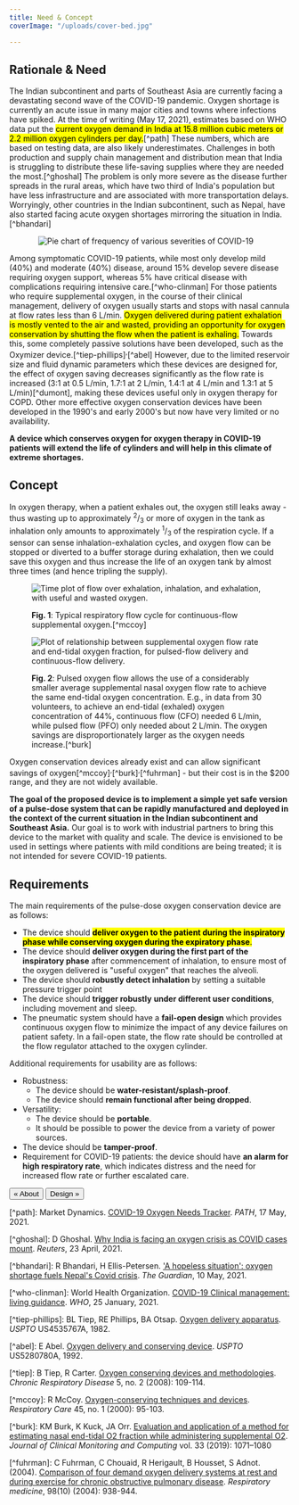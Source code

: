 ```yaml
---
title: Need & Concept
coverImage: "/uploads/cover-bed.jpg"

---
```


## Rationale & Need

The Indian subcontinent and parts of Southeast Asia are currently facing a devastating second wave of the COVID-19 pandemic. Oxygen shortage is currently an acute issue in many major cities and towns where infections have spiked. At the time of writing (May 17, 2021), estimates based on WHO data put the <mark>current oxygen demand in India at 15.8 million cubic meters or 2.2 million oxygen cylinders per day.</mark>\[^path\] These numbers, which are based on testing data, are also likely underestimates. Challenges in both production and supply chain management and distribution mean that India is struggling to distribute these life-saving supplies where they are needed the most.\[^ghoshal\] The problem is only more severe as the disease further spreads in the rural areas, which have two third of India's population but have less infrastructure and are associated with more transportation delays. Worryingly, other countries in the Indian subcontinent, such as Nepal, have also started facing acute oxygen shortages mirroring the situation in India.\[^bhandari\]

<div style="width: 100%">
<div style="max-width: 400px; margin-left: auto; margin-right: auto">

![Pie chart of frequency of various severities of COVID-19](/uploads/diagram-severity.png)

</div>
</div>

Among symptomatic COVID-19 patients, while most only develop mild (40%) and moderate (40%) disease, around 15% develop severe disease requiring oxygen support, whereas 5% have critical disease with complications requiring intensive care.\[^who-clinman\] For those patients who require supplemental oxygen, in the course of their clinical management, delivery of oxygen usually starts and stops with nasal cannula at flow rates less than 6 L/min. <mark>Oxygen delivered during patient exhalation is mostly vented to the air and wasted, providing an opportunity for oxygen conservation by shutting the flow when the patient is exhaling.</mark> Towards this, some completely passive solutions have been developed, such as the Oxymizer device.\[^tiep-phillips\]<sup>,</sup>\[^abel\] However, due to the limited reservoir size and fluid dynamic parameters which these devices are designed for, the effect of oxygen saving decreases significantly as the flow rate is increased (3:1 at 0.5 L/min, 1.7:1 at 2 L/min, 1.4:1 at 4 L/min and 1.3:1 at 5 L/min)\[^dumont\], making these devices useful only in oxygen therapy for COPD. Other more effective oxygen conservation devices have been developed in the 1990's and early 2000's but now have very limited or no availability.

**A device which conserves oxygen for oxygen therapy in COVID-19 patients will extend the life of cylinders and will help in this climate of extreme shortages.**

## Concept

In oxygen therapy, when a patient exhales out, the oxygen still leaks away - thus wasting up to approximately <sup>2</sup>/<sub>3</sub> or more of oxygen in the tank as inhalation only amounts to approximately <sup>1</sup>/<sub>3</sub> of the respiration cycle. If a sensor can sense inhalation-exhalation cycles, and oxygen flow can be stopped or diverted to a buffer storage during exhalation, then we could save this oxygen and thus increase the life of an oxygen tank by almost three times (and hence tripling the supply).

<figure>

![Time plot of flow over exhalation, inhalation, and exhalation, with useful and wasted oxygen.](/uploads/continuous-flow-respiratory-flow-cycle.png)

<figcaption>

**Fig. 1**: Typical respiratory flow cycle for continuous-flow supplemental oxygen.\[^mccoy\]

</figcaption>
</figure>

<figure>

![Plot of relationship between supplemental oxygen flow rate and end-tidal oxygen fraction, for pulsed-flow delivery and continuous-flow delivery.](/uploads/pulsed-flow-oxygen-savings.png)

<figcaption>

**Fig. 2**: Pulsed oxygen flow allows the use of a considerably smaller average supplemental nasal oxygen flow rate to achieve the same end-tidal oxygen concentration. E.g., in data from 30 volunteers, to achieve an end-tidal (exhaled) oxygen concentration of 44%, continuous flow (CFO) needed 6 L/min, while pulsed flow (PFO) only needed about 2 L/min. The oxygen savings are disproportionately larger as the oxygen needs increase.\[^burk\]

</figcaption>
</figure>

Oxygen conservation devices already exist and can allow significant savings of oxygen\[^mccoy\]<sup>,</sup>\[^burk\]<sup>,</sup>\[^fuhrman\] - but their cost is in the $200 range, and they are not widely available.

**The goal of the proposed device is to implement a simple yet safe version of a pulse-dose system that can be rapidly manufactured and deployed in the context of the current situation in the Indian subcontinent and Southeast Asia.** Our goal is to work with industrial partners to bring this device to the market with quality and scale. The device is envisioned to be used in settings where patients with mild conditions are being treated; it is not intended for severe COVID-19 patients.

## Requirements

The main requirements of the pulse-dose oxygen conservation device are as follows:

* The device should <mark>**deliver oxygen to the patient during the inspiratory phase while conserving oxygen during the expiratory phase**.</mark>
* The device should **deliver oxygen during the first part of the inspiratory phase** after commencement of inhalation, to ensure most of the oxygen delivered is "useful oxygen" that reaches the alveoli.
* The device should **robustly detect inhalation** by setting a suitable pressure trigger point
* The device should **trigger robustly** **under different user conditions**, including movement and sleep.
* The pneumatic system should have a **fail-open design** which provides continuous oxygen flow to minimize the impact of any device failures on patient safety. In a fail-open state, the flow rate should be controlled at the flow regulator attached to the oxygen cylinder.

Additional requirements for usability are as follows:

* Robustness:
  * The device should be **water-resistant/splash-proof**.
  * The device should **remain functional after being dropped**.
* Versatility:
  * The device should be **portable**.
  * It should be possible to power the device from a variety of power sources.
* The device should be **tamper-proof**.
* Requirement for COVID-19 patients: the device should have **an alarm for high respiratory rate**, which indicates distress and the need for increased flow rate or further escalated care.

[<Button>« About</Button>](/) [<Button>Design »</Button>](design)

\[^path\]: Market Dynamics. [COVID-19 Oxygen Needs Tracker](https://www.path.org/programs/market-dynamics/covid-19-oxygen-needs-tracker/). _PATH_, 17 May, 2021.

\[^ghoshal\]: D Ghoshal. [Why India is facing an oxygen crisis as COVID cases mount](https://www.reuters.com/world/india/why-india-is-facing-an-oxygen-crisis-covid-cases-mount-2021-04-23/). _Reuters_, 23 April, 2021.

\[^bhandari\]: R Bhandari, H Ellis-Petersen. ['A hopeless situation': oxygen shortage fuels Nepal's Covid crisis](https://www.theguardian.com/world/2021/may/10/hopeless-situation-oxygen-shortage-fuels-nepal-covid-crisis). _The Guardian_, 10 May, 2021.

\[^who-clinman\]: World Health Organization. [COVID-19 Clinical management: living guidance](https://www.who.int/publications/i/item/WHO-2019-nCoV-clinical-2021-1). _WHO_, 25 January, 2021.

\[^tiep-phillips\]: BL Tiep, RE Phillips, BA Otsap. [Oxygen delivery apparatus](https://patents.google.com/patent/US4535767A/en). _USPTO_ US4535767A, 1982.

\[^abel\]: E Abel. [Oxygen delivery and conserving device](https://patents.google.com/patent/US5280780A). _USPTO_ US5280780A, 1992.

\[^tiep\]: B Tiep, R Carter. [Oxygen conserving devices and methodologies](https://journals.sagepub.com/doi/abs/10.1177/1479972308090691). _Chronic Respiratory Disease_ 5, no. 2 (2008): 109-114.

\[^mccoy\]: R McCoy. [Oxygen-conserving techniques and devices](https://c.aarc.org/marketplace/reference_articles/01.00.0095.pdf). _Respiratory Care_ 45, no. 1 (2000): 95-103.

\[^burk\]: KM Burk, K Kuck, JA Orr. [Evaluation and application of a method for estimating nasal end-tidal O2 fraction while administering supplemental O2](https://link.springer.com/article/10.1007/s10877-019-00264-5). _Journal of Clinical Monitoring and Computing_ vol. 33 (2019): 1071–1080

\[^fuhrman\]: C Fuhrman, C Chouaid, R Herigault, B Housset, S Adnot. (2004). [Comparison of four demand oxygen delivery systems at rest and during exercise for chronic obstructive pulmonary disease](https://www.resmedjournal.com/article/S0954-6111(04)00137-4/fulltext). _Respiratory medicine_, 98(10) (2004): 938-944.